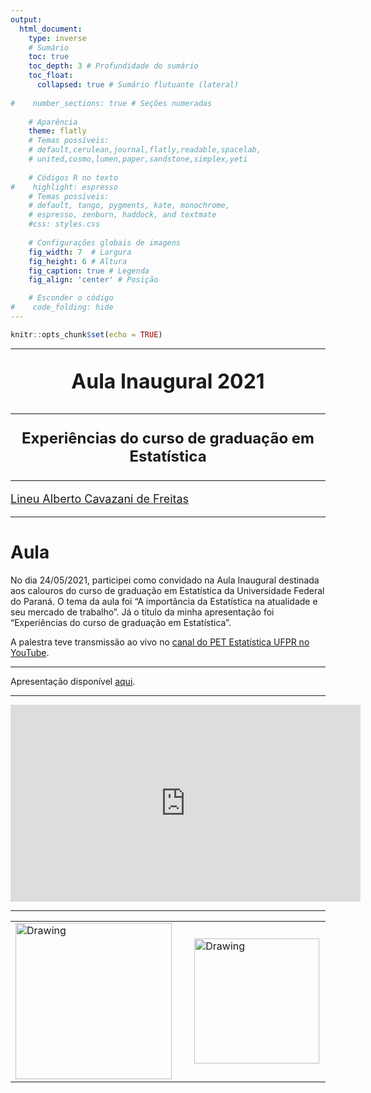 ```yaml
---
output:
  html_document: 
    type: inverse
    # Sumário
    toc: true   
    toc_depth: 3 # Profundidade do sumário                   
    toc_float:                      
      collapsed: true # Sumário flutuante (lateral)
    
#    number_sections: true # Seções numeradas
    
    # Aparência
    theme: flatly
    # Temas possíveis:
    # default,cerulean,journal,flatly,readable,spacelab,
    # united,cosmo,lumen,paper,sandstone,simplex,yeti
    
    # Códigos R no texto
#    highlight: espresso
    # Temas possíveis:
    # default, tango, pygments, kate, monochrome, 
    # espresso, zenburn, haddock, and textmate
    #css: styles.css                
    
    # Configurações globais de imagens
    fig_width: 7  # Largura                  
    fig_height: 6 # Altura                  
    fig_caption: true # Legenda              
    fig_align: 'center' # Posição

    # Esconder o código
#    code_folding: hide 
---
```


```r
knitr::opts_chunk$set(echo = TRUE)
```

---

<center>
<font size="6"> 
<p align=”center”> <b> Aula Inaugural 2021  </b> </center>
</font>
</center>

---

<center>
<font size="5"> 
<p align=”center”> <b> Experiências do curso de graduação em Estatı́stica  </b> </center>
</font>
</center>

---

<font size="4"> 
<p align=”center”> [Lineu Alberto Cavazani de Freitas](https://lineu96.github.io/st/) </center>
</font> 

---

# Aula

No dia 24/05/2021, participei como convidado na Aula Inaugural destinada aos calouros do curso de graduação em Estatística da Universidade Federal do Paraná. O tema da aula foi "A importância da Estatística na atualidade e seu mercado de trabalho". Já o título da minha apresentação foi "Experiências do curso de graduação em Estatística".

A palestra teve transmissão ao vivo no [canal do PET Estatística UFPR no YouTube](https://www.youtube.com/channel/UCPFo2Z9zZeB-Xgg8sm9sBKg).

---

Apresentação disponível [aqui](https://github.com/lineu96/presentations/blob/master/5_aula_inaugural/slides.pdf).

---

<center>
<iframe width="560" height="315" src="https://www.youtube.com/embed/XqJD4BEKHnQ" title="YouTube video player" frameborder="0" allow="accelerometer; autoplay; clipboard-write; encrypted-media; gyroscope; picture-in-picture" allowfullscreen></iframe>
</center>

---

<center>
<table><tr>
<td> <img src="img/dsbd.png" alt="Drawing" style="width: 250px;"/> </td>
<td> &nbsp; &nbsp; &nbsp; &nbsp; &nbsp; &nbsp; </td>
<td> <img src="img/ufpr.jpg" alt="Drawing" style="width: 200px;"/> </td>
<td> &nbsp; &nbsp; &nbsp; &nbsp; &nbsp; &nbsp; </td>
<td> <img src="img/logo.png" alt="Drawing" style="width: 200px;"/> </td>
</tr></table>
</center>


<div class="tocify-extend-page" data-unique="tocify-extend-page" style="height: 0;"></div>
